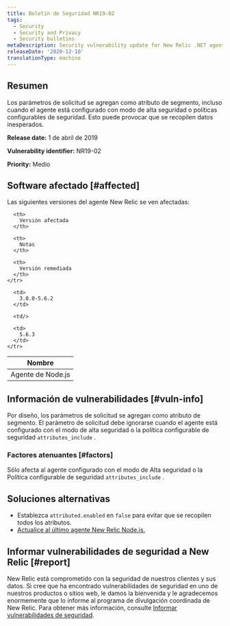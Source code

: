 ```yaml
---
title: Boletín de Seguridad NR19-02
tags:
  - Security
  - Security and Privacy
  - Security bulletins
metaDescription: Security vulnerability update for New Relic .NET agent.
releaseDate: '2020-12-10'
translationType: machine
---
```


## Resumen

Los parámetros de solicitud se agregan como atributo de segmento, incluso cuando el agente está configurado con modo de alta seguridad o políticas configurables de seguridad. Esto puede provocar que se recopilen datos inesperados.

<DoNotTranslate>**Release date:**</DoNotTranslate> 1 de abril de 2019

<DoNotTranslate>**Vulnerability identifier:**</DoNotTranslate> NR19-02

<DoNotTranslate>**Priority:**</DoNotTranslate> Medio

## Software afectado [#affected]

Las siguientes versiones del agente New Relic se ven afectadas:

<table>
  <thead>
    <tr>
      <th>
        Nombre
      </th>

      <th>
        Versión afectada
      </th>

      <th>
        Notas
      </th>

      <th>
        Versión remediada
      </th>
    </tr>
  </thead>

  <tbody>
    <tr>
      <td>
        Agente de Node.js
      </td>

      <td>
        3.0.0-5.6.2
      </td>

      <td/>

      <td>
        5.6.3
      </td>
    </tr>
  </tbody>
</table>

## Información de vulnerabilidades [#vuln-info]

Por diseño, los parámetros de solicitud se agregan como atributo de segmento. El parámetro de solicitud debe ignorarse cuando el agente está configurado con el modo de alta seguridad o la política configurable de seguridad `attributes_include` .

### Factores atenuantes [#factors]

Sólo afecta al agente configurado con el modo de Alta seguridad o la Política configurable de seguridad `attributes_include` .

## Soluciones alternativas

* Establezca `attributed.enabled` en `false` para evitar que se recopilen todos los atributos.
* [Actualice al último agente New Relic Node.js.](/docs/agents/nodejs-agent/installation-configuration/upgrade-nodejs-agent)

## Informar vulnerabilidades de seguridad a New Relic [#report]

New Relic está comprometido con la seguridad de nuestros clientes y sus datos. Si cree que ha encontrado vulnerabilidades de seguridad en uno de nuestros productos o sitios web, le damos la bienvenida y le agradecemos enormemente que lo informe al programa de divulgación coordinada de New Relic. Para obtener más información, consulte [Informar vulnerabilidades de seguridad](/docs/security/new-relic-security/data-privacy/reporting-security-vulnerabilities).